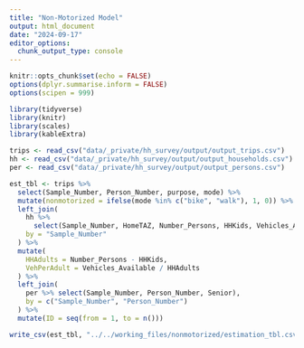 ```yaml
---
title: "Non-Motorized Model"
output: html_document
date: "2024-09-17"
editor_options: 
  chunk_output_type: console
---
```


```r
knitr::opts_chunk$set(echo = FALSE)
options(dplyr.summarise.inform = FALSE)
options(scipen = 999)

library(tidyverse)
library(knitr)
library(scales)
library(kableExtra)
```

```r
trips <- read_csv("data/_private/hh_survey/output/output_trips.csv")
hh <- read_csv("data/_private/hh_survey/output/output_households.csv")
per <- read_csv("data/_private/hh_survey/output/output_persons.csv")
```

```r
est_tbl <- trips %>%
  select(Sample_Number, Person_Number, purpose, mode) %>%
  mutate(nonmotorized = ifelse(mode %in% c("bike", "walk"), 1, 0)) %>%
  left_join(
    hh %>%
      select(Sample_Number, HomeTAZ, Number_Persons, HHKids, Vehicles_Available),
    by = "Sample_Number"
  ) %>%
  mutate(
    HHAdults = Number_Persons - HHKids,
    VehPerAdult = Vehicles_Available / HHAdults
  ) %>%
  left_join(
    per %>% select(Sample_Number, Person_Number, Senior),
    by = c("Sample_Number", "Person_Number")
  ) %>%
  mutate(ID = seq(from = 1, to = n()))
```

```r
write_csv(est_tbl, "../../working_files/nonmotorized/estimation_tbl.csv")
```

